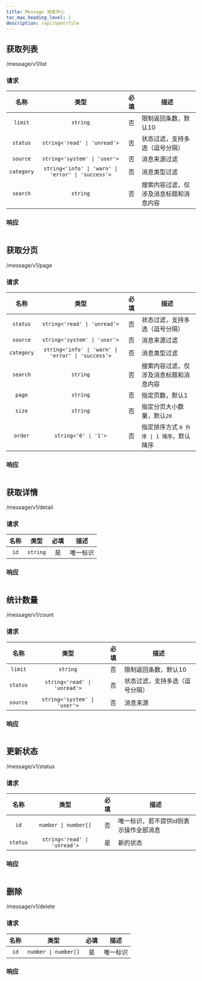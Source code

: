 ```yaml
---
title: Message 消息中心
toc_max_heading_level: 2
description: /api/open/file
---
```


## 获取列表

<GET>/message/v1/list</GET>

### 请求

<APITable>

| 名称 | 类型 | 必填 | 描述 |
| :-: | :-: | :-: | --- |
| `limit` | `string` | 否 | 限制返回条数，默认10 |
| `status` | `string<'read' \| 'unread'>` | 否 | 状态过滤，支持多选（逗号分隔） |
| `source` | `string<'system' \| 'user'>` | 否 | 消息来源过滤 |
| `category` | `string<'info' \| 'warn' \| 'error' \| 'success'>` | 否 | 消息类型过滤 |
| `search` | `string` | 否 | 搜索内容过滤，仅涉及消息标题和消息内容 |

</APITable>

### 响应

```json title="示例"
```

## 获取分页

<GET>/message/v1/page</GET>

### 请求

<APITable>

| 名称 | 类型 | 必填 | 描述 |
| :-: | :-: | :-: | --- |
| `status` | `string<'read' \| 'unread'>` | 否 | 状态过滤，支持多选（逗号分隔） |
| `source` | `string<'system' \| 'user'>` | 否 | 消息来源过滤 |
| `category` | `string<'info' \| 'warn' \| 'error' \| 'success'>` | 否 | 消息类型过滤 |
| `search` | `string` | 否 | 搜索内容过滤，仅涉及消息标题和消息内容 |
| `page` | `string` | 否 | 指定页数，默认1 |
| `size` | `string` | 否 | 指定分页大小数量，默认`20` |
| `order` | `string<'0' \| '1'>` | 否 | 指定排序方式 `0 升序 \| 1 降序`，默认降序 |

</APITable>

### 响应

```json title="示例"
```

## 获取详情

<GET>/message/v1/detail</GET>

### 请求

<APITable>

| 名称 | 类型 | 必填 | 描述 |
| :-: | :-: | :-: | --- |
| `id` | `string` | 是 | 唯一标识 |

</APITable>

### 响应

```json title="示例"
```

## 统计数量

<GET>/message/v1/count</GET>

### 请求

<APITable>

| 名称 | 类型 | 必填 | 描述 |
| :-: | :-: | :-: | --- |
| `limit` | `string` | 否 | 限制返回条数，默认10 |
| `status` | `string<'read' \| 'unread'>` | 否 | 状态过滤，支持多选（逗号分隔） |
| `source` | `string<'system' \| 'user'>` | 否 | 消息来源 |

</APITable>

### 响应

```json title="示例"
```

## 更新状态

<POST>/message/v1/status</POST>

### 请求

<APITable>

| 名称 | 类型 | 必填 | 描述 |
| :-: | :-: | :-: | --- |
| `id` | `number \| number[]` | 否 | 唯一标识，若不提供id则表示操作全部消息 |
| `status` | `string<'read' \| 'unread'>` | 是 | 新的状态 |

</APITable>

### 响应

```json title="示例"
```

## 删除

<POST>/message/v1/delete</POST>

### 请求

<APITable>

| 名称 | 类型 | 必填 | 描述 |
| :-: | :-: | :-: | --- |
| `id` | `number \| number[]` | 是 | 唯一标识 |

</APITable>

### 响应

```json title="示例"
```
